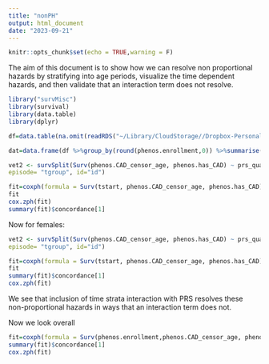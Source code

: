 ```yaml
---
title: "nonPH"
output: html_document
date: "2023-09-21"
---
```


```r
knitr::opts_chunk$set(echo = TRUE,warning = F)
```


The aim of this document is to show how we can resolve non proportional hazards by stratifying into age periods, visualize the time dependent hazards, and then validate that an interaction term does not resolve.


```r
library("survMisc")
library(survival)
library(data.table)
library(dplyr)

df=data.table(na.omit(readRDS("~/Library/CloudStorage//Dropbox-Personal//phenotypes/df_ani_new.rds")))

dat=data.frame(df %>%group_by(round(phenos.enrollment,0)) %>%summarise(length(phenos.enrollment)))[c(3:32),]

vet2 <- survSplit(Surv(phenos.CAD_censor_age, phenos.has_CAD) ~ prs_quant, data= df[df$sex=="male",], cut=c(55,60,65,70),
episode= "tgroup", id="id")

fit=coxph(formula = Surv(tstart, phenos.CAD_censor_age, phenos.has_CAD) ~ prs_quant:strata(tgroup), data = vet2)
fit
cox.zph(fit)
summary(fit)$concordance[1]
```

Now for females:
```r
vet2 <- survSplit(Surv(phenos.CAD_censor_age, phenos.has_CAD) ~ prs_quant, data= df[df$sex=="female",], cut=c(55,60,65,70),
episode= "tgroup", id="id")

fit=coxph(formula = Surv(tstart, phenos.CAD_censor_age, phenos.has_CAD) ~ prs_quant:strata(tgroup), data = vet2)
fit
summary(fit)$concordance[1]
cox.zph(fit)
```

We see that inclusion of time strata interaction with PRS resolves these non-proportional hazards in ways that an interaction term does not.

Now we look overall
```r


fit=coxph(formula = Surv(phenos.enrollment,phenos.CAD_censor_age, phenos.has_CAD) ~ sex:prs_quant,df[df$phenos.CAD_censor_age>df$phenos.enrollment,])
summary(fit)$concordance[1]
cox.zph(fit)

```


